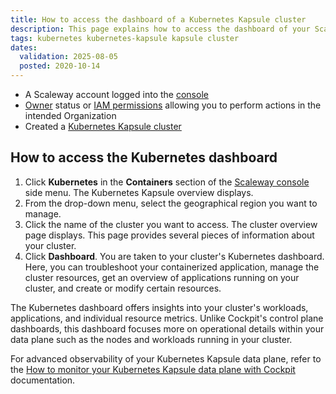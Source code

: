 ```yaml
---
title: How to access the dashboard of a Kubernetes Kapsule cluster
description: This page explains how to access the dashboard of your Scaleway Kubernetes Kapsule cluster
tags: kubernetes kubernetes-kapsule kapsule cluster
dates:
  validation: 2025-08-05
  posted: 2020-10-14
---
```



<Requirements />

- A Scaleway account logged into the [console](https://account.scaleway.com/?service=elements)
- [Owner](/iam/concepts/#owner) status or [IAM permissions](/iam/concepts/#permission) allowing you to perform actions in the intended Organization
- Created a [Kubernetes Kapsule cluster](/kubernetes/how-to/create-cluster/)

## How to access the Kubernetes dashboard

1. Click **Kubernetes** in the **Containers** section of the [Scaleway console](https://account.scaleway.com/?service=elements) side menu. The Kubernetes Kapsule overview displays.
2. From the drop-down menu, select the geographical region you want to manage.
3. Click the name of the cluster you want to access. The cluster overview page displays. This page provides several pieces of information about your cluster.
4. Click **Dashboard**. You are taken to your cluster's Kubernetes dashboard.
   Here, you can troubleshoot your containerized application, manage the cluster resources, get an overview of applications running on your cluster, and create or modify certain resources.

<Message type="note">
  The Kubernetes dashboard offers insights into your cluster's workloads, applications, and individual resource metrics. Unlike Cockpit's control plane dashboards, this dashboard focuses more on operational details within your data plane such as the nodes and workloads running in your cluster.

  For advanced observability of your Kubernetes Kapsule data plane, refer to the [How to monitor your Kubernetes Kapsule data plane with Cockpit](/kubernetes/how-to/monitor-data-plane-with-cockpit/) documentation.
</Message>
